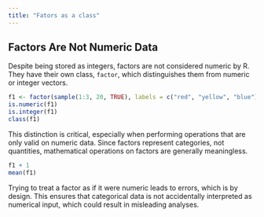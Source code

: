 ```yaml
---
title: "Fators as a class"
---
```


## Factors Are Not Numeric Data

Despite being stored as integers, factors are not considered numeric by R. They have their own class, `factor`, which
distinguishes them from numeric or integer vectors.

```r
f1 <- factor(sample(1:3, 20, TRUE), labels = c("red", "yellow", "blue"))
is.numeric(f1)   
is.integer(f1)
class(f1)
```

This distinction is critical, especially when performing operations that are only valid on numeric data. Since factors
represent categories, not quantities, mathematical operations on factors are generally meaningless.

```r
f1 + 1
mean(f1)
```

Trying to treat a factor as if it were numeric leads to errors, which is by design. This ensures that categorical data
is not accidentally interpreted as numerical input, which could result in misleading analyses.
